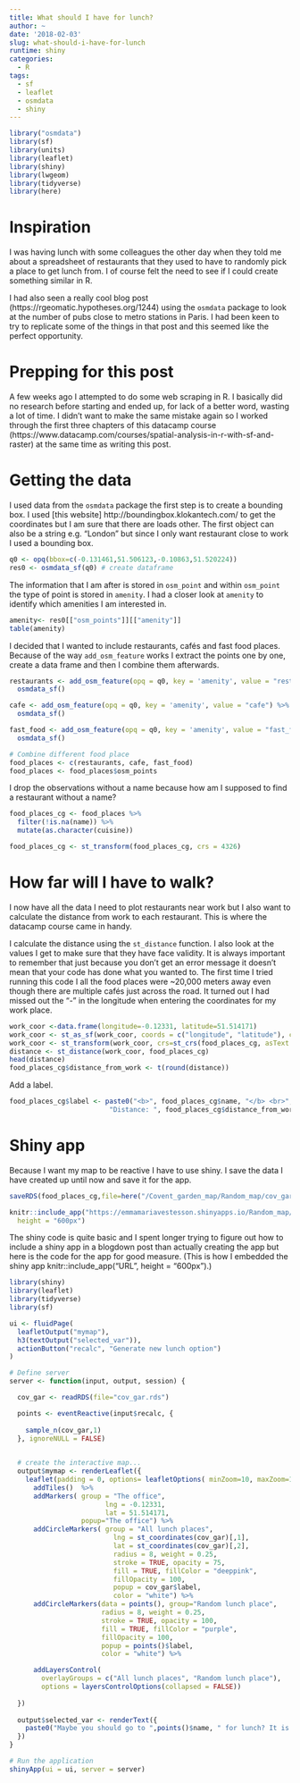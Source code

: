 ```yaml
---
title: What should I have for lunch?
author: ~
date: '2018-02-03'
slug: what-should-i-have-for-lunch
runtime: shiny
categories:
  - R
tags:
  - sf
  - leaflet
  - osmdata
  - shiny
---
```



```r
library("osmdata")
library(sf)
library(units)
library(leaflet)
library(shiny)
library(lwgeom)
library(tidyverse)
library(here)
```

# Inspiration
I was having lunch with some colleagues the other day when they told me about a spreadsheet of restaurants that they used to have to randomly pick a place to get lunch from. I of course felt the need to see if I could create something similar in R.

I had also seen a really cool blog post (https://rgeomatic.hypotheses.org/1244) using the `osmdata` package to look at the number of pubs close to metro stations in Paris. I had been keen to try to replicate some of the things in that post and this seemed like the perfect opportunity. 

# Prepping for this post

A few weeks ago I attempted to do some web scraping in R. I basically did no research before starting and ended up, for lack of a better word, wasting a lot of time. I didn't want to make the same mistake again so I worked through the first three chapters of this datacamp course (https://www.datacamp.com/courses/spatial-analysis-in-r-with-sf-and-raster) at the same time as writing this post.

# Getting the data 

I used data from the `osmdata` package the first step is to create a bounding box. I used [this website] http://boundingbox.klokantech.com/ to get the coordinates but I am sure that there are loads other. The first object can also be a string e.g. "London" but since I only want restaurant close to work I used a bounding box.  

```r
q0 <- opq(bbox=c(-0.131461,51.506123,-0.10863,51.520224)) 
res0 <- osmdata_sf(q0) # create dataframe

```

The information that I am after is stored in `osm_point` and within `osm_point` the type of point is stored in `amenity`. I had a closer look at `amenity` to identify which amenities I am interested in. 
```r
amenity<- res0[["osm_points"]][["amenity"]]
table(amenity)
```

I decided that I wanted to include restaurants, cafés and fast food places. Because of the way `add_osm_feature` works I extract the points one by one, create a data frame and then I combine them afterwards.
```r
restaurants <- add_osm_feature(opq = q0, key = 'amenity', value = "restaurant") %>% 
  osmdata_sf()

cafe <- add_osm_feature(opq = q0, key = 'amenity', value = "cafe") %>% 
  osmdata_sf() 

fast_food <- add_osm_feature(opq = q0, key = 'amenity', value = "fast_food")  %>% 
  osmdata_sf() 

# Combine different food place
food_places <- c(restaurants, cafe, fast_food) 
food_places <- food_places$osm_points 
```

I drop the observations without a name because how am I supposed to find a restaurant without a name?

```r

food_places_cg <- food_places %>% 
  filter(!is.na(name)) %>% 
  mutate(as.character(cuisine))

food_places_cg <- st_transform(food_places_cg, crs = 4326)

```

# How far will I have to walk?
I now have all the data I need to plot restaurants near work but I also want to calculate the distance from work to each restaurant. This is where the datacamp course came in handy. 

I calculate the distance using the `st_distance` function. I also look at the values I get to make sure that they have face validity.  It is always important to remember that just because you don't get an error message it doesn't mean that your code has done what you wanted to. The first time I tried running this code I all the food places were ~20,000 meters away even though there are multiple cafés just across the road. It turned out I had missed out the "-" in the longitude when entering the coordinates for my work place.  
```r
work_coor <-data.frame(longitude=-0.12331, latitude=51.514171)
work_coor <- st_as_sf(work_coor, coords = c("longitude", "latitude"), crs = 4326)
work_coor <- st_transform(work_coor, crs=st_crs(food_places_cg, asText = TRUE))
distance <- st_distance(work_coor, food_places_cg)
head(distance) 
food_places_cg$distance_from_work <- t(round(distance))
```

Add a label. 
```r
food_places_cg$label <- paste0("<b>", food_places_cg$name, "</b> <br>", 
                         "Distance: ", food_places_cg$distance_from_work, "m")

```

# Shiny app
Because I want my map to be reactive I have to use shiny. I save the data I have created up until now and save it for the app. 

```r

saveRDS(food_places_cg,file=here("/Covent_garden_map/Random_map/cov_gar.rds"))
```

```r
knitr::include_app("https://emmamariavestesson.shinyapps.io/Random_map/", 
  height = "600px")
```

The shiny code is quite basic and I spent longer trying to figure out how to include a shiny app in a blogdown post than actually creating the app but here is the code for the app for good measure. (This is how I embedded the shiny app knitr::include_app("URL", height = "600px").) 

```r
library(shiny)
library(leaflet)
library(tidyverse)
library(sf)

ui <- fluidPage(
  leafletOutput("mymap"),
  h3(textOutput("selected_var")),
  actionButton("recalc", "Generate new lunch option")
)

# Define server 
server <- function(input, output, session) {

  cov_gar <- readRDS(file="cov_gar.rds")

  points <- eventReactive(input$recalc, {
 
    sample_n(cov_gar,1)
  }, ignoreNULL = FALSE)
  

  # create the interactive map...
  output$mymap <- renderLeaflet({
    leaflet(padding = 0, options= leafletOptions( minZoom=10, maxZoom=18) ) %>% 
      addTiles()  %>%
      addMarkers( group = "The office",
                        lng = -0.12331,
                        lat = 51.514171, 
                  popup="The office") %>% 
      addCircleMarkers( group = "All lunch places",
                          lng = st_coordinates(cov_gar)[,1],
                          lat = st_coordinates(cov_gar)[,2],
                          radius = 8, weight = 0.25,
                          stroke = TRUE, opacity = 75,
                          fill = TRUE, fillColor = "deeppink",
                          fillOpacity = 100,
                          popup = cov_gar$label,
                          color = "white") %>%
      addCircleMarkers(data = points(), group="Random lunch place", 
                       radius = 8, weight = 0.25,
                       stroke = TRUE, opacity = 100,
                       fill = TRUE, fillColor = "purple",
                       fillOpacity = 100,     
                       popup = points()$label,
                       color = "white") %>% 

      addLayersControl(
        overlayGroups = c("All lunch places", "Random lunch place"),
        options = layersControlOptions(collapsed = FALSE))
      
  })
  
  output$selected_var <- renderText({ 
    paste0("Maybe you should go to ",points()$name, " for lunch? It is ", points()$distance, "m from the office.") 
  })
}

# Run the application 
shinyApp(ui = ui, server = server)


```

